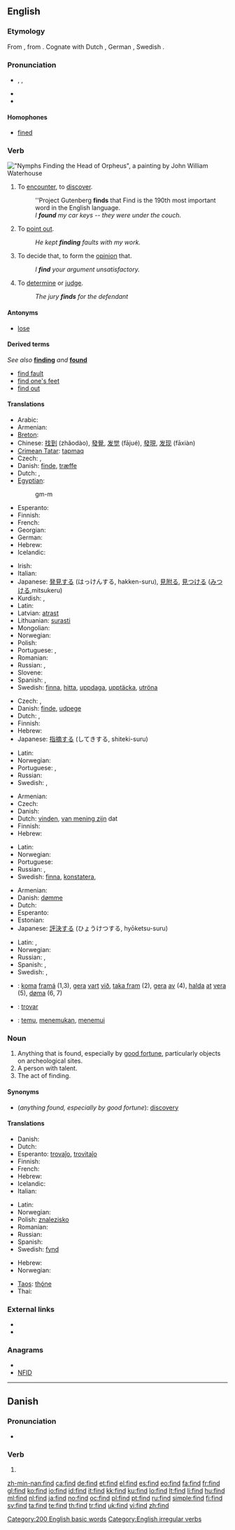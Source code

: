 ==English==

{{rank|Lord|de|whole|190|find|got|let|world}}

===Etymology===
From {{etyl|ang}} {{term|findan|lang=ang}}, from {{proto|Germanic|finþan}}. Cognate with Dutch {{term|vinden}}, German {{term|finden}}, Swedish {{term|finna|lang=sv}}.

===Pronunciation===
* {{enPR|fīnd}}, {{IPA|/faɪnd/}}, {{SAMPA|/faInd/}}
* {{audio|en-us-find.ogg|Audio (US)}}
* {{rhymes|aɪnd}}

====Homophones====
* [[fine]]d

===Verb===
[[File:Nymphs finding the Head of Orpheus.jpg|thumb|upright|"Nymphs Finding the Head of Orpheus", a painting by [[w:John William Waterhouse|John William Waterhouse]]]]
{{en-verb|finds|finding|found|'''[[found]]''' or {{qualifier|archaic}} '''[[founden]]'''}}

# {{transitive}} To [[encounter]], to [[discover]].
#: ''Project Gutenberg '''finds''' that Find is the 190th most important word in the English language.
#: ''I '''found''' my car keys -- they were under the couch.''
# {{transitive}} To [[point out]].
#: ''He kept '''finding''' faults with my work.''
# {{transitive}} To decide that, to form the [[opinion]] that.
#: ''I '''find''' your argument unsatisfactory.''
# {{transitive}} To [[determine]] or [[judge]].
#: ''The jury '''finds''' for the defendant''

====Antonyms====
* [[lose]]

====Derived terms====
''See also'' '''[[finding]]''' ''and'' '''[[found]]'''
* [[find fault]]
* [[find one's feet]]
* [[find out]]

====Translations====
{{trans-top|encounter}}
* Arabic: {{t+|ar|وجد|tr=wájada}}
* Armenian: {{t-|hy|գտնել|tr=gtnel}}
* [[Breton]]: {{t+|br|kavout|xs=Breton}}
* Chinese: [[找到]] (zhǎodào), [[發覺]], [[发觉]] (fājué), [[發現]], [[发现]] (fāxiàn)
* [[Crimean Tatar]]: [[tapmaq]]
* Czech: {{t-|cs|nalézt}}, {{t+|cs|najít}}
* Danish: [[finde]], [[træffe]]
* Dutch: {{t+|nl|vinden}}, {{t+|nl|aantreffen}}
* [[Egyptian]]: {{tø|egy|gm|sc=Egyp}}
*: <hiero>gm-m</hiero>
* Esperanto: {{t+|eo|trovi|xs=Esperanto}}
* Finnish: {{t+|fi|löytää}}
* French: {{t+|fr|trouver}}
* Georgian: {{tø|ka|მიგნება|tr=migneba|sc=Geor}}
* German: {{t+|de|finden}}
* Hebrew: {{t-|he|מצא|tr=matzá}}
* Icelandic: {{t+|is|finna}}
{{trans-mid}}
* Irish: {{t+|ga|faigh|xs=Irish}}
* Italian: {{t+|it|trovare}}
* Japanese: [[発見]]する (はっけんする, hakken-suru), [[見附る]], [[見つける]] ([[みつける]],mitsukeru)
* Kurdish: {{ku-Arab|[[دیتنه‌وه‌]]}}, {{ku-Arab|[[دۆزینه‌وه‌]]}}
* Latin: {{t-|la|invenire|alt=invenīre}}
* Latvian: [[atrast]]
* Lithuanian: [[surasti]]
* Mongolian: {{t-|mn|олох|sc=Cyrl|xs=Mongolian}}
* Norwegian: {{t+|no|finne}}
* Polish: {{t+|pl|znajdować}}
* Portuguese: {{t+|pt|achar}}, {{t+|pt|encontrar}}
* Romanian: {{t+|ro|găsi}}
* Russian: {{t+|ru|находить|tr=naxodít'}} {{impf}}, {{t+|ru|найти|tr=najtí}} {{pf}}
* Slovene: {{t+|sl|najti}}
* Spanish: {{t+|es|encontrar}}, {{t+|es|hallar}}
* Swedish: [[finna]], [[hitta]], [[uppdaga]], [[upptäcka]], [[utröna]]
{{trans-bottom}}

{{trans-top|point out}}
* Czech: {{t+|cs|objevit}},  {{t-|cs|nalézt}}
* Danish: [[finde]], [[udpege]]
* Dutch: {{t+|nl|vinden}}, {{t+|nl|ontdekken}}
* Finnish: {{t+|fi|osoittaa}}
* Hebrew: {{t-|he|הצביע|tr=hitzbía}}
* Japanese: [[指摘]]する (してきする, shiteki-suru)
{{trans-mid}}
* Latin: {{t-|la|designare}}
* Norwegian: {{t+|no|finne}}
* Portuguese: {{t+|pt|achar}}, {{t+|pt|encontrar}}
* Russian: {{t|ru|выискивать|tr=vyískivat'}} {{impf}}
* Swedish: {{t+|sv|finna}}, {{t+|sv|hitta}}
{{trans-bottom}}

{{trans-top|decide that}}
* Armenian: {{t-|hy|գտնել|tr=gtnel}}
* Czech: {{t|cs|pokládat za}}
* Danish: {{t-|da|finde}}
* Dutch: [[vinden]], [[van mening zijn]] dat
* Finnish: {{t+|fi|pitää}}
* Hebrew: {{t-|he|מצא|tr=matzá}}
{{trans-mid}}
* Latin: {{t-|la|decernere}}
* Norwegian: {{t+|no|finne}}
* Portuguese: {{t+|pt|achar}}
* Russian: {{t+|ru|находить|tr=naxodít'}} {{impf}}, {{t+|ru|найти|tr=najtí}} {{pf}}
* Swedish: [[finna]], [[konstatera]],
{{trans-bottom}}

{{trans-top|determine, judge}}
* Armenian: {{t-|hy|գտնել|tr=gtnel}}
* Danish: [[dømme]]
* Dutch: {{t+|nl|achten}}
* Esperanto: {{t-|eo|juĝi|xs=Esperanto}}
* Estonian: {{t|et|leidma}}
* Japanese: [[評決]]する (ひょうけつする, hyōketsu-suru)
{{trans-mid}}
* Latin: {{t-|la|arbitrare}},  {{t+|la|arbitror}}
* Norwegian: {{t+|no|finne}}
* Russian: {{t+|ru|находить|tr=naxodít'}} {{impf}}, {{t+|ru|найти|tr=najtí}} {{pf}}
* Spanish: {{t-|es|determinar}}, {{t-|es|juzgar}}
* Swedish: {{t+|sv|finna}}, {{t+|sv|konstatera}}
{{trans-bottom}}

<!--Remove this section once all of the translations below have been moved into the tables above.-->
{{checktrans-top}}
* {{ttbc|Faroese}}: [[koma]] [[framá]] (1,3), [[gera]] [[vart]] [[við]], [[taka fram]] (2), [[gera]] [[av]] (4), [[halda]] [[at]] [[vera]] (5), [[døma]] (6, 7)
* {{ttbc|Ido}}: [[trovar]]
* {{ttbc|Indonesian}}: [[temu]], [[temu|menemukan]], [[temu|menemui]]
{{trans-bottom}}

===Noun===
{{en-noun}}

# Anything that is found, especially by [[good fortune]], particularly objects on archeological sites.
# A person with talent.
# The act of finding.


====Synonyms====
* (''anything found, especially by good fortune''): [[discovery]]

====Translations====
{{trans-top|anything that is found, especially by good fortune}}
* Danish: {{t-|da|fund|c}}
* Dutch: {{t+|nl|vondst|f}}
* Esperanto: [[trovaĵo]], [[trovitaĵo]]
* Finnish: {{t-|fi|löytö}}
* French: {{t+|fr|trouvaille|f}}
* Hebrew: {{t|he|מציאה|f}}
* Icelandic: {{t+|is|fundur|m}}
* Italian: {{t+|it|scoperta|f}}
{{trans-mid}}
* Latin: {{t-|la|inventus|m}}
* Norwegian: {{t|no|funn|n}}
* Polish: [[znalezisko]] {{n}}
* Romanian: {{t-|ro|descoperire|f}}
* Russian: {{t+|ru|находка|f|tr=naxódka}}
* Spanish: {{t-|es|hallazgo|m}}
* Swedish: [[fynd]] {{n}}
{{trans-bottom}}

{{trans-top|act of finding}}
* Hebrew: {{t|he|מציאה|f}}
* Norwegian: {{t|no|funn|n}}
{{trans-mid}}
* [[Taos]]: [[thǫ́ne]]
* Thai: {{t+|th|หา}}
{{trans-bottom}}

===External links===
* {{R:Webster 1913}}
* {{R:Century 1911}}

===Anagrams===
* {{alphagram|dfin}}
* [[NFID#English|NFID]]


[[Category:200 English basic words]]
[[Category:English irregular verbs]]

----

==Danish==

===Pronunciation===
* {{IPA|/fend/|[fenˀ]|lang=da}}

===Verb===
{{infl|da|verb form}}

# {{form of|imperative|finde|lang=Danish}}

[[zh-min-nan:find]]
[[ca:find]]
[[de:find]]
[[et:find]]
[[el:find]]
[[es:find]]
[[eo:find]]
[[fa:find]]
[[fr:find]]
[[gl:find]]
[[ko:find]]
[[io:find]]
[[id:find]]
[[it:find]]
[[kk:find]]
[[ku:find]]
[[lo:find]]
[[lt:find]]
[[li:find]]
[[hu:find]]
[[ml:find]]
[[nl:find]]
[[ja:find]]
[[no:find]]
[[oc:find]]
[[pl:find]]
[[pt:find]]
[[ru:find]]
[[simple:find]]
[[fi:find]]
[[sv:find]]
[[ta:find]]
[[te:find]]
[[th:find]]
[[tr:find]]
[[uk:find]]
[[vi:find]]
[[zh:find]]